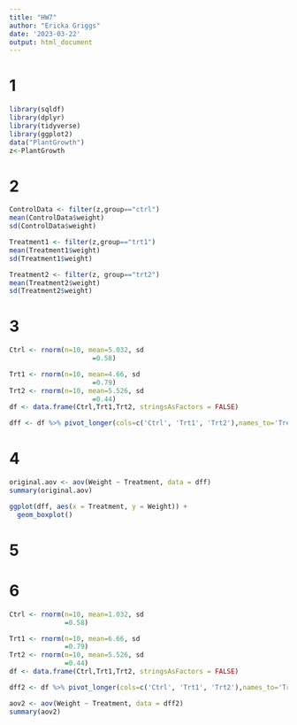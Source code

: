 ```yaml
---
title: "HW7"
author: "Ericka Griggs"
date: '2023-03-22'
output: html_document
---
```


# 1
```r
library(sqldf)
library(dplyr)
library(tidyverse)
library(ggplot2)
data("PlantGrowth")
z<-PlantGrowth
```

# 2
```r
ControlData <- filter(z,group=="ctrl")
mean(ControlData$weight)
sd(ControlData$weight)

Treatment1 <- filter(z,group=="trt1")
mean(Treatment1$weight)
sd(Treatment1$weight)

Treatment2 <- filter(z, group=="trt2")
mean(Treatment2$weight)
sd(Treatment2$weight)

```

# 3
```r
Ctrl <- rnorm(n=10, mean=5.032, sd
                     =0.58)

Trt1 <- rnorm(n=10, mean=4.66, sd
                     =0.79)
Trt2 <- rnorm(n=10, mean=5.526, sd
                     =0.44)
df <- data.frame(Ctrl,Trt1,Trt2, stringsAsFactors = FALSE)

dff <- df %>% pivot_longer(cols=c('Ctrl', 'Trt1', 'Trt2'),names_to='Treatment',values_to='Weight') 

```

# 4  
```r
original.aov <- aov(Weight ~ Treatment, data = dff)
summary(original.aov)

ggplot(dff, aes(x = Treatment, y = Weight)) +
  geom_boxplot()

```

# 5

# 6
```r
Ctrl <- rnorm(n=10, mean=1.032, sd
              =0.58)

Trt1 <- rnorm(n=10, mean=6.66, sd
              =0.79)
Trt2 <- rnorm(n=10, mean=5.526, sd
              =0.44)
df <- data.frame(Ctrl,Trt1,Trt2, stringsAsFactors = FALSE)

dff2 <- df %>% pivot_longer(cols=c('Ctrl', 'Trt1', 'Trt2'),names_to='Treatment',values_to='Weight') 

aov2 <- aov(Weight ~ Treatment, data = dff2)
summary(aov2)


```

